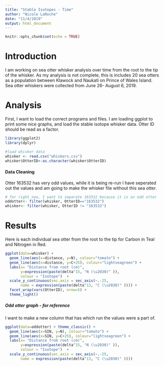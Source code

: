 ```yaml
---
title: "Stable Isotopes - Time"
author: "Nicole LaRoche"
date: "11/4/2019"
output: html_document
---
```


```r
knitr::opts_chunk$set(echo = TRUE)
```


# Introduction
I am working on sea otter whisker analysis over time from the root to the tip of the whisker. As my analysis is not complete, this is includes 20 sea otters as a population between Klawock and Naukati on Prince of Wales Island. Sea otter whiskers were collected from June 26- August 6, 2019. 

# Analysis

First, I want to load the correct programs and files. I am loading ggplot to print some nice graphs, and load the stable isotope whisker data. Otter ID should be read as a factor.

```r
library(ggplot2)
library(dplyr)

#load whisker data
whisker <- read.csv("whiskers.csv")
whisker$OtterID<-as.character(whisker$OtterID)

```

#### Data Cleaning

Otter 163532 has very odd values, while it is being re-run I have seperated out the values and am going to make the whisker file without this sea otter.
```r

# for right now, I want to separate 163532 because it is an odd otter
oddotter<- filter(whisker, OtterID=="163532")
whisker<- filter(whisker, OtterID != "163532")
```


# Results 
Here is each individual sea otter from the root to the tip for Carbon in Teal and Nitrogen in Red. 

```r
ggplot(data=whisker) +
  geom_line(aes(x=distance, y=N), colour="tomato") +
  geom_line(aes(x=distance, y=C+25), colour="lightseagreen") +
  labs(x= "Distance from root (cm)", 
       y=expression(paste(delta^15, "N (\u2030)" )), 
       colour = "Isotope")  +
  scale_y_continuous(sec.axis = sec_axis(~.-25, 
       name = expression(paste(delta^13, "C (\u2030)" )))) +
  facet_wrap(vars(OtterID), nrow=5) +
  theme_light()
```

##### Odd otter graph - for reference
I want to make a new column that has which run the values were a part of. 
```r

ggplot(data=oddotter) + theme_classic() +
  geom_line(aes(x=SIN, y=N), colour="tomato") +
  geom_line(aes(x=SIN, y=C+25), colour="lightseagreen") +
  labs(x= "Distance from root (cm)", 
       y=expression(paste(delta^15, "N (\u2030)" )), 
       colour = "Isotope")  +
  scale_y_continuous(sec.axis = sec_axis(~.-25, 
       name = expression(paste(delta^13, "C (\u2030)" ))))

```

